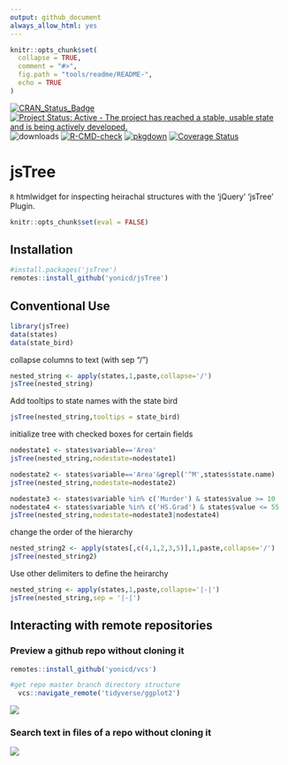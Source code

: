 ```yaml
---
output: github_document
always_allow_html: yes
---
```


<!-- README.md is generated from README.Rmd. Please edit that file -->

```r
knitr::opts_chunk$set(
  collapse = TRUE,
  comment = "#>",
  fig.path = "tools/readme/README-",
  echo = TRUE
)
```

<!-- badges: start -->
[![CRAN\_Status\_Badge](https://www.r-pkg.org/badges/version/jsTree)](https://cran.r-project.org/package=jsTree)
[![Project Status: Active - The project has reached a stable, usable state and is being actively developed.](https://www.repostatus.org/badges/0.1.0/active.svg)](https://www.repostatus.org/#active)
![downloads](http://cranlogs.r-pkg.org/badges/jsTree)
[![R-CMD-check](https://github.com/yonicd/jsTree/workflows/R-CMD-check/badge.svg)](https://github.com/yonicd/jsTree/actions)
[![pkgdown](https://github.com/yonicd/jsTree/workflows/pkgdown/badge.svg)](https://github.com/yonicd/jsTree/actions)
[![Coverage Status](https://img.shields.io/codecov/c/github/yonicd/jsTree/master.svg)](https://codecov.io/github/yonicd/jsTree?branch=master)
<!-- badges: end -->

# jsTree

`R` htmlwidget for inspecting heirachal structures with the 'jQuery' 'jsTree' Plugin.

```r
knitr::opts_chunk$set(eval = FALSE)
```

## Installation

```r
#install.packages('jsTree')
remotes::install_github('yonicd/jsTree')
```

## Conventional Use

```r
library(jsTree)
data(states)
data(state_bird)
```

collapse columns to text (with sep "/")

```r
nested_string <- apply(states,1,paste,collapse='/')
jsTree(nested_string)
```

Add tooltips to state names with the state bird
```r
jsTree(nested_string,tooltips = state_bird)
```

initialize tree with checked boxes for certain fields
```r
nodestate1 <- states$variable=='Area'
jsTree(nested_string,nodestate=nodestate1)
```

```r
nodestate2 <- states$variable=='Area'&grepl('^M',states$state.name)
jsTree(nested_string,nodestate=nodestate2)
```

```r
nodestate3 <- states$variable %in% c('Murder') & states$value >= 10
nodestate4 <- states$variable %in% c('HS.Grad') & states$value <= 55
jsTree(nested_string,nodestate=nodestate3|nodestate4)
```

change the order of the hierarchy
```r
nested_string2 <- apply(states[,c(4,1,2,3,5)],1,paste,collapse='/')
jsTree(nested_string2)
```

Use other delimiters to define the heirarchy
```r
nested_string <- apply(states,1,paste,collapse='|-|')
jsTree(nested_string,sep = '|-|')
```

## Interacting with remote repositories

### Preview a github repo without cloning it

```r
remotes::install_github('yonicd/vcs')

#get repo master branch directory structure
  vcs::navigate_remote('tidyverse/ggplot2')
```

![](https://github.com/yonicd/jsTree/blob/master/Miscellaneous/preview_gh_example.gif?raw=true)

### Search text in files of a repo without cloning it

![](https://github.com/yonicd/jsTree/blob/master/Miscellaneous/jstree_vcs_grepr.gif?raw=true)